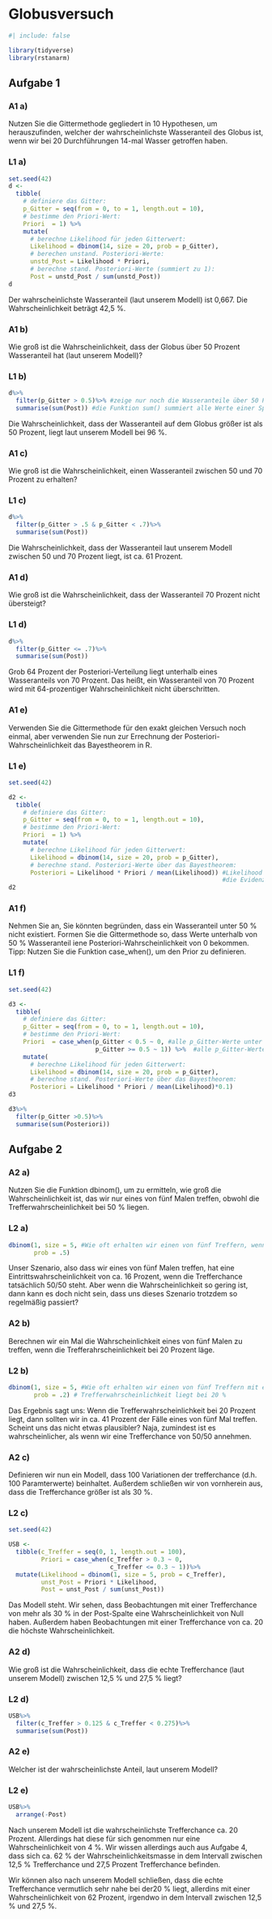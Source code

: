 # Globusversuch

```r
#| include: false

library(tidyverse)
library(rstanarm)
```

## Aufgabe 1

::: {.panel-tabset}

### A1 a)

Nutzen Sie die Gittermethode gegliedert in 10 Hypothesen, um herauszufinden, welcher der wahrscheinlichste Wasseranteil des Globus ist, wenn wir bei 20 Durchführungen 14-mal Wasser getroffen haben.

### L1 a)

```r
set.seed(42)
d <-
  tibble(
    # definiere das Gitter: 
    p_Gitter = seq(from = 0, to = 1, length.out = 10),
    # bestimme den Priori-Wert:       
    Priori  = 1) %>%  
    mutate(
      # berechne Likelihood für jeden Gitterwert:
      Likelihood = dbinom(14, size = 20, prob = p_Gitter),
      # berechen unstand. Posteriori-Werte:
      unstd_Post = Likelihood * Priori,
      # berechne stand. Posteriori-Werte (summiert zu 1):
      Post = unstd_Post / sum(unstd_Post))  
d
```

Der wahrscheinlichste Wasseranteil (laut unserem Modell) ist 0,667. Die Wahrscheinlichkeit beträgt 42,5 %.

### A1 b)
Wie groß ist die Wahrscheinlichkeit, dass der Globus über 50 Prozent Wasseranteil hat (laut unserem Modell)?

### L1 b)

```r
d%>%
  filter(p_Gitter > 0.5)%>% #zeige nur noch die Wasseranteile über 50 Prozent
  summarise(sum(Post)) #die Funktion sum() summiert alle Werte einer Spalte; in diesem Fall ist diese Spalte Post
```

Die Wahrscheinlichkeit, dass der Wasseranteil auf dem Globus größer ist als 50 Prozent, liegt laut unserem Modell bei 96 %.

:::

::: {.panel-tabset}

### A1 c)
Wie groß ist die Wahrscheinlichkeit, einen Wasseranteil zwischen 50 und 70 Prozent zu erhalten?

### L1 c)

```r
d%>%
  filter(p_Gitter > .5 & p_Gitter < .7)%>%
  summarise(sum(Post))
```

Die Wahrscheinlichkeit, dass der Wasseranteil laut unserem Modell zwischen 50 und 70 Prozent liegt, ist ca. 61 Prozent.

### A1 d)
Wie groß ist die Wahrscheinlichkeit, dass der Wasseranteil 70 Prozent nicht übersteigt?

### L1 d)

```r
d%>%
  filter(p_Gitter <= .7)%>%
  summarise(sum(Post))
```

Grob 64 Prozent der Posteriori-Verteilung liegt unterhalb eines Wasseranteils von 70 Prozent. Das heißt, ein Wasseranteil von 70 Prozent wird mit 64-prozentiger Wahrscheinlichkeit nicht überschritten.

:::

::: {.panel-tabset}

### A1 e)
Verwenden Sie die Gittermethode für den exakt gleichen Versuch noch einmal, aber verwenden Sie nun zur Errechnung der Posteriori-Wahrscheinlichkeit das Bayestheorem in R.

### L1 e)

```r
set.seed(42)

d2 <-
  tibble(
    # definiere das Gitter: 
    p_Gitter = seq(from = 0, to = 1, length.out = 10),
    # bestimme den Priori-Wert:       
    Priori  = 1) %>%  
    mutate(
      # berechne Likelihood für jeden Gitterwert:
      Likelihood = dbinom(14, size = 20, prob = p_Gitter),
      # berechne stand. Posteriori-Werte über das Bayestheorem:
      Posteriori = Likelihood * Priori / mean(Likelihood)) #Likelihood * Priori bildet den Teil über dem Bruchstrich ab
                                                           #die Evidenz errechnet sich als Mittelwert aller Likelihoods
d2
```

### A1 f)
Nehmen Sie an, Sie könnten begründen, dass ein Wasseranteil unter 50 % nicht existiert. Formen Sie die Gittermethode so, dass Werte unterhalb von 50 % Wasseranteil iene Posteriori-Wahrscheinlichkeit von 0 bekommen. Tipp: Nutzen Sie die Funktion case_when(), um den Prior zu definieren.

### L1 f)

```r
set.seed(42)

d3 <-
  tibble(
    # definiere das Gitter: 
    p_Gitter = seq(from = 0, to = 1, length.out = 10),
    # bestimme den Priori-Wert:       
    Priori  = case_when(p_Gitter < 0.5 ~ 0, #alle p_Gitter-Werte unter 0.5 werden mit 0 verrechnet
                        p_Gitter >= 0.5 ~ 1)) %>%  #alle p_Gitter-Werte über oder gleich 0.5 sind gleichwahrscheinlich und werden mit 1 verrechnet
    mutate(
      # berechne Likelihood für jeden Gitterwert:
      Likelihood = dbinom(14, size = 20, prob = p_Gitter),
      # berechne stand. Posteriori-Werte über das Bayestheorem:
      Posteriori = Likelihood * Priori / mean(Likelihood)*0.1)
d3
```

```r
d3%>%
  filter(p_Gitter >0.5)%>%
  summarise(sum(Posteriori))
```

:::

## Aufgabe 2

::: {.panel-tabset}

### A2 a)
Nutzen Sie die Funktion dbinom(), um zu ermitteln, wie groß die Wahrscheinlichkeit ist, das wir nur eines von fünf Malen treffen, obwohl die Trefferwahrscheinlichkeit bei 50 % liegen.

### L2 a)

```r
dbinom(1, size = 5, #Wie oft erhalten wir einen von fünf Treffern, wenn die Chance zu treffen 50/50 steht?
       prob = .5)
```

Unser Szenario, also dass wir eines von fünf Malen treffen, hat eine Eintrittswahrscheinlichkeit von ca. 16 Prozent, wenn die Trefferchance tatsächlich 50/50 steht. Aber wenn die Wahrscheinlichkeit so gering ist, dann kann es doch nicht sein, dass uns dieses Szenario trotzdem so regelmäßig passiert?

### A2 b)
Berechnen wir ein Mal die Wahrscheinlichkeit eines von fünf Malen zu treffen, wenn die Trefferahrscheinlichkeit bei 20 Prozent läge.

### L2 b)

```r
dbinom(1, size = 5, #Wie oft erhalten wir einen von fünf Treffern mit einer Trefferwahrscheinlichkeit von 20 % ?
       prob = .2) # Trefferwahrscheinlichkeit liegt bei 20 %
```

Das Ergebnis sagt uns: Wenn die Trefferwahrscheinlichkeit bei 20 Prozent liegt, dann sollten wir in ca. 41 Prozent der Fälle eines von fünf Mal treffen. Scheint uns das nicht etwas plausibler? Naja, zumindest ist es wahrscheinlicher, als wenn wir eine Trefferchance von 50/50 annehmen.

:::

::: {.panel-tabset}

### A2 c)
Definieren wir nun ein Modell, dass 100 Variationen der trefferchance (d.h. 100 Paramterwerte) beinhaltet. Außerdem schließen wir von vornherein aus, dass die Trefferchance größer ist als 30 %.

### L2 c)

```r
set.seed(42)

USB <-
  tibble(c_Treffer = seq(0, 1, length.out = 100),
         Priori = case_when(c_Treffer > 0.3 ~ 0,
                            c_Treffer <= 0.3 ~ 1))%>%
  mutate(Likelihood = dbinom(1, size = 5, prob = c_Treffer),
         unst_Post = Priori * Likelihood,
         Post = unst_Post / sum(unst_Post))
```

Das Modell steht. Wir sehen, dass Beobachtungen mit einer Trefferchance von mehr als 30 % in der Post-Spalte eine Wahrscheinlichkeit von Null haben. Außerdem haben Beobachtungen mit einer Trefferchance von ca. 20 die höchste Wahrscheinlichkeit.

### A2 d)
Wie groß ist die Wahrscheinlichkeit, dass die echte Trefferchance (laut unserem Modell) zwischen 12,5 % und 27,5 % liegt?


### L2 d)

```r
USB%>%
  filter(c_Treffer > 0.125 & c_Treffer < 0.275)%>%
  summarise(sum(Post))
```

:::

::: {.panel-tabset}


### A2 e) 
Welcher ist der wahrscheinlichste Anteil, laut unserem Modell?

### L2 e)

```r
USB%>%
  arrange(-Post)
```

Nach unserem Modell ist die wahrscheinlichste Trefferchance ca. 20 Prozent. Allerdings hat diese für sich genommen nur eine Wahrscheinlichkeit von 4 %. Wir wissen allerdings auch aus Aufgabe 4, dass sich ca. 62 % der Wahrscheinlichkeitsmasse in dem Intervall zwischen 12,5 % Trefferchance und 27,5 Prozent Trefferchance befinden.

Wir können also nach unserem Modell schließen, dass die echte Trefferchance vermutlich sehr nahe bei der20 % liegt, allerdins mit einer Wahrscheinlichkeit von 62 Prozent, irgendwo in dem Intervall zwischen 12,5 % und 27,5 %.

:::